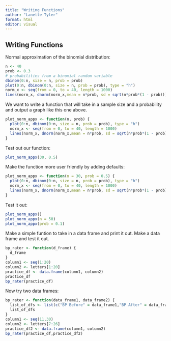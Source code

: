 ```yaml
---
title: "Writing Functions"
author: "Lanette Tyler"
format: html
editor: visual
---
```


## Writing Functions

Normal approximation of the binomial distribution:
```r
n <- 40
prob <- 0.3
# probabilities from a binomial random variable
dbinom(0:n, size = n, prob = prob)
plot(0:n, dbinom(0:n, size = n, prob = prob), type = "h")
norm_x <- seq(from = 0, to = 40, length = 1000)
lines(norm_x, dnorm(norm_x,mean = n*prob, sd = sqrt(n*prob*(1 - prob))))
```

We want to write a function that will take in a sample size and a probability and output a graph like this one above.

```r
plot_norm_appx <- function(n, prob) {
  plot(0:n, dbinom(0:n, size = n, prob = prob), type = "h")
  norm_x <- seq(from = 0, to = 40, length = 1000)
  lines(norm_x, dnorm(norm_x,mean = n*prob, sd = sqrt(n*prob*(1 - prob))))
}
```

Test out our function:
```r
plot_norm_appx(30, 0.5)
```
Make the function more user friendly by adding defaults:
```r
plot_norm_appx <- function(n = 30, prob = 0.5) {
  plot(0:n, dbinom(0:n, size = n, prob = prob), type = "h")
  norm_x <- seq(from = 0, to = 40, length = 1000)
  lines(norm_x, dnorm(norm_x,mean = n*prob, sd = sqrt(n*prob*(1 - prob))))
}
```

Test it out:
```r
plot_norm_appx()
plot_norm_appx(n = 50)
plot_norm_appx(prob = 0.1)
```

Make a simple funtion to take in a data frame and print it out. Make a data frame and test it out.
```r
bp_rater <- function(d_frame) {
  d_frame
}
column1 <- seq(1:20)
column2 <- letters[1:20]
practice_df <- data.frame(column1, column2)
practice_df
bp_rater(practice_df)
```

Now try two data frames:
```r
bp_rater <- function(data_frame1, data_frame2) {
  list_of_dfs <- list(c("BP Before" = data_frame1,"BP After" = data_frame2))
  list_of_dfs
}
column1 <- seq(11,30)
column2 <- letters[7:26]
practice_df2 <- data.frame(column1, column2)
bp_rater(practice_df,practice_df2)
```

